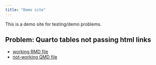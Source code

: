 ```yaml
---
title: "Demo site"
---
```


This is a demo site for testing/demo problems. 


## Problem: Quarto tables not passing html links

* [working RMD file](quarto_table/materials-rmd.html)
* [not-working QMD file](quarto_table/materials-qmd.html)